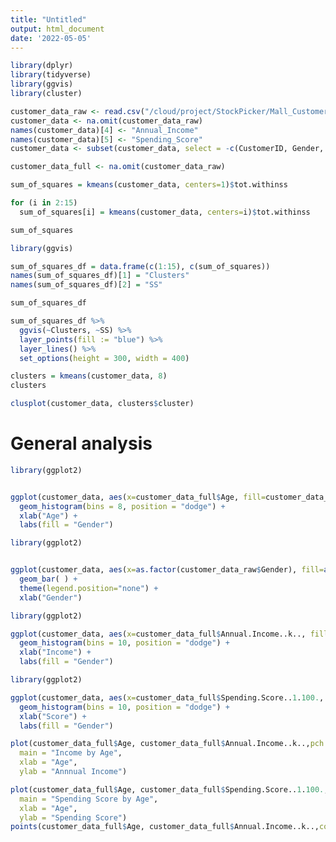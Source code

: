 ```yaml
---
title: "Untitled"
output: html_document
date: '2022-05-05'
---
```


```r

library(dplyr)
library(tidyverse)
library(ggvis)
library(cluster)

customer_data_raw <- read.csv("/cloud/project/StockPicker/Mall_Customers.csv")
customer_data <- na.omit(customer_data_raw)
names(customer_data)[4] <- "Annual_Income"
names(customer_data)[5] <- "Spending_Score"
customer_data <- subset(customer_data, select = -c(CustomerID, Gender, Annual_Income))

customer_data_full <- na.omit(customer_data_raw)

```

```r
sum_of_squares = kmeans(customer_data, centers=1)$tot.withinss

for (i in 2:15)
  sum_of_squares[i] = kmeans(customer_data, centers=i)$tot.withinss

sum_of_squares
```

```r
library(ggvis)

sum_of_squares_df = data.frame(c(1:15), c(sum_of_squares))
names(sum_of_squares_df)[1] = "Clusters"
names(sum_of_squares_df)[2] = "SS"

sum_of_squares_df

sum_of_squares_df %>%
  ggvis(~Clusters, ~SS) %>%
  layer_points(fill := "blue") %>%
  layer_lines() %>%
  set_options(height = 300, width = 400)
```

```r
clusters = kmeans(customer_data, 8)
clusters

clusplot(customer_data, clusters$cluster)
```

# General analysis
```r
library(ggplot2)


ggplot(customer_data, aes(x=customer_data_full$Age, fill=customer_data_full$Gender )) + 
  geom_histogram(bins = 8, position = "dodge") + 
  xlab("Age") +
  labs(fill = "Gender")
```

```r
library(ggplot2)


ggplot(customer_data, aes(x=as.factor(customer_data_raw$Gender), fill=as.factor(customer_data_raw$Gender) )) + 
  geom_bar( ) +
  theme(legend.position="none") +
  xlab("Gender")
```

```r
library(ggplot2)

ggplot(customer_data, aes(x=customer_data_full$Annual.Income..k.., fill=customer_data_full$Gender )) + 
  geom_histogram(bins = 10, position = "dodge") + 
  xlab("Income") +
  labs(fill = "Gender")
```

```r
library(ggplot2)

ggplot(customer_data, aes(x=customer_data_full$Spending.Score..1.100., fill=customer_data_full$Gender )) + 
  geom_histogram(bins = 10, position = "dodge") + 
  xlab("Score") +
  labs(fill = "Gender")
```

```r
plot(customer_data_full$Age, customer_data_full$Annual.Income..k..,pch = 19,
  main = "Income by Age",
  xlab = "Age",
  ylab = "Annnual Income")
```

```r
plot(customer_data_full$Age, customer_data_full$Spending.Score..1.100.,pch = 19,
  main = "Spending Score by Age",
  xlab = "Age",
  ylab = "Spending Score")
points(customer_data_full$Age, customer_data_full$Annual.Income..k..,col = "red",pch = 19)
```